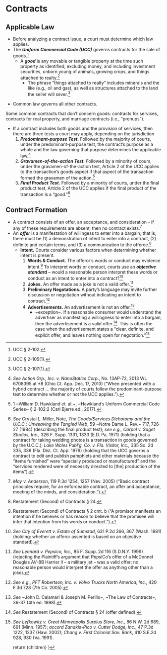 
# Contracts
## Applicable Law
* Before analyzing a contract issue, a court must determine which law applies.
* The **_Uniform Commercial Code (UCC)_** governs contracts for the sale of goods.[^ucc_2-102]
	+ A **_good_** is any movable or tangible property at the time such property as identified, excluding money, and including investment securities, unborn young of animals, growing crops, and things attached to realty.[^ucc_2-105(1)]
		- The phrase “things attached to realty” includes minerals and the like (e.g., oil and gas), as well as structures attached to the land the seller will sever.[^ucc_2-107(1)]
[^ucc_2-107(1)]: UCC § 2-107(1).
[^ucc_2-102]: UCC § 2-102.
[^ucc_2-105(1)]: UCC § 2-105(1).
* Common law governs all other contracts.

<aside>
Some common contracts that don’t concern goods: contracts for services, contracts for real property, and marriage contracts (i.e., “prenups”).
</aside>

* If a contract includes both goods and the provision of services, then there are three tests a court may apply, depending on the jurisdiction.
	1. **_Predominant-purpose Test._** Followed by the majority of courts, under the predominant-purpose test, the contract’s purpose as a whole and the law governing that purpose determines the applicable law.[^nanostatics]
	2. **_Gravamen-of-the-action Test._** Followed by a minority of cours, under the gravamen-of-the-action test, Article 2 of the UCC applies to the transaction’s goods aspect if that aspect of the transaction formed the gravamen of the action.[^hawkland_2-102]
	3. **_Final Product Test._** Followed by a minority of courts, under the final product test, Article 2 of the UCC applies if the final product of the transaction is a “good.”[^miller_726-27]

[^nanostatics]: _See_ _Action Grp., Inc. v. NanoStatics Corp._, No. 13AP-72, 2013 WL 6708395 at *8 (Ohio Ct. App. Dec. 17, 2013) (“When presented with a hybrid contract ... the majority of courts follow the predominant-purpose test to determine whether or not the UCC applies.”).
[^hawkland_2-102]: 1 ~William D. Hawkland et. al.~, ~Hawkland’s Uniform Commercial Code Series~ § 2-102:2 (Carl Bjerre ed., 2017).
[^miller_726-27]: _See_ Crystal L. Miller, Note, _The Goods/Services Dichotomy and the U.C.C.: Unweaving the Tangled Web_, 59 ~Notre Dame L. Rev.~ 717, 726-27 (1984) (describing the final product test); _see e.g.,_ _Carpel v. Saget Studios, Inc.,_ 326 F. Supp. 1331, 1333 (E.D. Pa. 1971) (holding that a contract for taking wedding photos is a transaction in goods governed by the U.C.C.); _Lake Wales Publ’g. Co. v. Fla. Visitor, Inc.,_  335 So. 2d 335, 336 (Fla. Dist. Ct. App. 1976) (holding that the UCC governs a contract to edit and publish pamphlets and other materials because the “items furnished” were “specially produced or manufactured” and the “services rendered were of necessity directed to [the] production of the items”).

## Contract Formation
- A contract consists of an offer, an acceptance, and consideration – if any of these requirements are absent, then no contract exists.[^may_v_anderson]
- An **_offer_** is a manifestation of willingess to enter into a bargain; that is, there must be (1) a demonstration of intent to enter into a contract, (2) definite and certain terms, and (3) a communication to the offeree.[^r_2_c_24]
	- __Intent.__ Courts consider various factors when determining whether intent is present.
		1. __Words & Conduct.__ The offeror’s words or conduct may evidence intent.[^language_intent] To interpret words or conduct, courts use an **_objective standard_** – would a reasonable person interpret these words or conduct as an intent to enter into a contract?[^objective_standard]
		2. __Jokes.__ An offer made as a joke is not a valid offer.[^lucy_v_zehmer]
		3. __Preliminary Negotations.__ A party’s language may invite further discussion or negotiation without indicating an intent to contract.[^robertson_v_volvo]
		4. __Advertisements.__ An advertisement is not an offer.[^calamari_36-37]
			- ~exception~. If a reasonable consumer would understand the advertiser as manifesting a willingness to enter into a bargain, then the advertisement is a valid offer.[^rest_offer_def]. This is often the case when the advertisement states a “clear, definite, and explicit offer, and leaves nothing open for negotation.”[^lefkowitz]

[^may_v_anderson]: _May v. Anderson_, 119 P.3d 1254, 1257 (Nev. 2005) (“Basic contract principles require, for an enforceable contract, an offer and acceptance, meeting of the minds, and consideration.”).
[^r_2_c_24]: Restatement (Second) of Contracts § 24.
[^language_intent]: Restatement (Second) of Contracts § 2 cmt. b (“A promisor manifests an intention if he believes or has reason to believe that the promisee will infer that intention from his words or conduct.”). 
[^objective_standard]: _See_ _City of Everett v. Estate of Sumstad_, 631 P.2d 366, 367 (Wash. 1981) (holding: whether an offeror assented is based on an objective standard).
[^lucy_v_zehmer]: _See_ _Leonard v. Pepsico, Inc._, 85 F. Supp. 2d 116 (S.D.N.Y. 1999) (rejecting the Plaintiff’s argument that PepsiCo’s offer of a McDonnel Douglas AV-8B Harrier II – a military jet – was a valid offer; no reasonable person would interpret the offer as anything other than a joke).
[^robertson_v_volvo]: _See e.g._, _PFT Robertson, Inc. v. Volvo Trucks North America, Inc._, 420 F.3d 728 (7th Cir. 2005).
[^calamari_36-37]: _See_ ~John D. Calamari & Joseph M. Perillo~, ~The Law of Contracts~, 36-37 (4th ed. 1998).
[^rest_offer_def]: _See_ Restatement (Second) of Contracts § 24 (offer defined).
[^lefkowitz]: _See_ _Lefkowitz v. Great Minneapolis Surplus Store, Inc._, 86 N.W. 2d 689, 691 (Minn. 1957); _accord_ _Zanakis-Pico v. Cutter Dodge, Inc._, 47 P.3d 1222, 1237 (Haw. 2002); _Chang v. First Colonial Sav. Bank_, 410 S.E.2d 928, 930 (Va. 1991). 




	return <MdxLayout>{children}</MdxLayout>
}